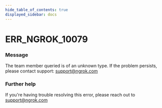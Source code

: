 ```yaml
---
hide_table_of_contents: true
displayed_sidebar: docs
---
```



# ERR_NGROK_10079

### Message

The team member queried is of an unknown type. If the problem persists, please contact support: support@ngrok.com

<ErrorDetails error="err_ngrok_10079" />

### Further help

If you're having trouble resolving this error, please reach out to [support@ngrok.com](mailto:support@ngrok.com?subject=Help%20with%20ERR_NGROK_10079)

